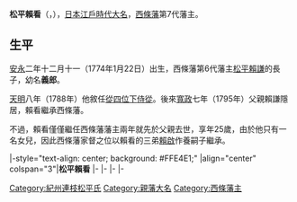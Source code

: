 {{Infobox officeholder
| name               = 松平賴看
| image              = 
| caption            = 

| office1            =  [[西條藩|西條藩]]藩主
| term_start1        = 1795年
| term_end1          = 1797年
|predecessor1        = [[松平賴謙|松平賴謙]]
| successor1         = [[松平賴啓|松平賴啓]]

| birth_name         = 	
| birth_date         = {{birth date|1774|1|22}}<br>（[[安永_(年號)|安永]]二年十二月十一）
| birth_place        = 
| death_date         = {{death date and age|1797|2|16|1774|1|22}}<br>（[[寬政|寬政]]九年一月二十七）
| death_place        = 
| module             = {{日本武士|child=yes
|時代=[[江戶時代|江戶時代]]後期
|改名=義郎（[[幼名|幼名]]）→賴謙
|戒名=廣德院殿一道壽林日盈大居士
|墓所=[[池上本門寺|池上本門寺]]
|朝廷官位=[[從四位|從四位下]][[侍從|侍從]]、雅樂頭
|主君=[[德川家齊|德川家齊]]
|藩=[[西條藩|西條藩]]主
|氏族=[[西條松平家|西條松平家]]
|父=[[松平賴謙|松平賴謙]]
|母=永石氏
|弟={{link-ja|本多忠顯|本多忠顕}}、[[松平賴啟|賴啟]]
|妹=鑑（{{link-ja|小出英筠|小出英たけ}}正室）、銉（{{link-ja|相良頼德|相良頼徳}}正室）、錫（[[阿部正精|阿部正精]]正室）、某（{{link-ja|内藤政偏|内藤政偏}}正室）
|正室=松平保姬（松平賴興女）
|嗣女=峯
|養子='''''[[松平賴啓|賴啓]]'''''
 }}
}}
'''松平賴看'''（{{jpn|j=松平 賴看|kana=まつだいら よりみ|rm=Matsudaira Yorimi}}，{{bd|1774年|1月22日|1797年|2月16日}}），[[日本|日本]][[江戶時代|江戶時代]][[大名_(稱謂)|大名]]，[[西條藩|西條藩]]第7代藩主。

==生平==
[[安永_(年號)|安永]]二年十二月十一（1774年1月22日）出生，西條藩第6代藩主[[松平賴謙|松平賴謙]]的長子，幼名'''義郎'''。

[[天明_(日本)|天明]]八年（1788年）他敘任[[從四位|從四位下]][[侍從|侍從]]。後來[[寬政|寬政]]七年（1795年）父親賴謙隱居，賴看繼承西條藩。

不過，賴看僅僅繼任西條藩藩主兩年就先於父親去世，享年25歲，由於他只有一名女兒，因此西條藩家督之位以賴看的三弟[[松平賴啟|賴啟]]作養嗣子繼承。

{{start box}}
|-style="text-align: center; background: #FFE4E1;"
|align="center" colspan="3"|'''松平賴看'''
{{s-reg|other}}
|-
{{s-before|[[松平賴謙|松平賴謙]]}}
{{s-title|[[西條松平家|西條松平家]]當主|1795年－1797年}}
{{s-after|[[松平賴啓|松平賴啓]]}}
|-
{{s-off}}
|-
{{s-before|松平賴謙}}
{{s-title|[[西條藩|西條藩]]藩主|1795年－1797年}}
{{s-after|松平賴啓}}
|-
{{end box}}
{{西條藩主}}

[[Category:紀州連枝松平氏|Category:紀州連枝松平氏]]
[[Category:親藩大名|Category:親藩大名]]
[[Category:西條藩主|Category:西條藩主]]